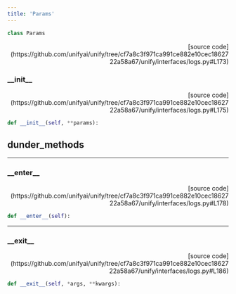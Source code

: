 ```yaml
---
title: 'Params'
---
```


```python
class Params
```

<p align="right">[source code](https://github.com/unifyai/unify/tree/cf7a8c3f971ca991ce882e10cec1862722a58a67/unify/interfaces/logs.py#L173)</p>



### \_\_init\_\_

<p align="right">[source code](https://github.com/unifyai/unify/tree/cf7a8c3f971ca991ce882e10cec1862722a58a67/unify/interfaces/logs.py#L175)</p>

```python
def __init__(self, **params):
```



## dunder_methods

---

### \_\_enter\_\_

<p align="right">[source code](https://github.com/unifyai/unify/tree/cf7a8c3f971ca991ce882e10cec1862722a58a67/unify/interfaces/logs.py#L178)</p>

```python
def __enter__(self):
```



---

### \_\_exit\_\_

<p align="right">[source code](https://github.com/unifyai/unify/tree/cf7a8c3f971ca991ce882e10cec1862722a58a67/unify/interfaces/logs.py#L186)</p>

```python
def __exit__(self, *args, **kwargs):
```

